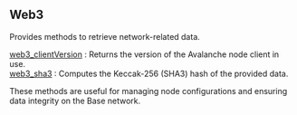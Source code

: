 
<Meta
  title="Web3 | dRPC"
  description="Provides methods to retrieve network-related data."
/>
## Web3

Provides methods to retrieve network-related data.

[web3_clientVersion](/base-api/web3/web3_clientVersion) : Returns the version of the Avalanche node client in use. \
[web3_sha3](/base-api/web3/web3_sha3) : Computes the Keccak-256 (SHA3) hash of the provided data.

These methods are useful for managing node configurations and ensuring data integrity on the Base network.

<Space h={16} />
<GetStarted />
